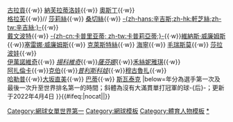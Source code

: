 <noinclude>{{noteTA|G1=Tennis}}</noinclude>{{navbox
|title = 歷任[[WTA單打與雙打世界球后列表|{{Font|WTA世界排名第一|color=white}}]]的網球女子單打選手
|name  = 网球女单世界第一
|titlestyle=background:#465945; color:white;
|list1 = 現任球-{后}-：'''[[伊加·斯瓦泰克]]'''
|list2 = {{flagicon|USA|size=18px}}[[克里斯·埃弗特|艾弗特]]{{small|(1975/1985－260 w)}}{{·w}}{{flagicon|AUS|size=18px}} [[伊文·古拉贡|古拉貢]]{{small|(1976－2 w)}}{{·w}} {{flagicon|USA|size=18px}}[[玛蒂娜·纳芙拉蒂洛娃|納芙拉蒂洛娃]]{{small|(1978/1987－331 w)}}{{·w}} {{flagicon|USA|size=18px}}[[崔西·奧斯丁|奧斯丁]]{{small|(1980－22 w)}}{{·w}}<br>{{flagicon|GER|size=18px}} [[施特菲·格拉芙|格拉芙]]{{small|(1987/1997－377 w)}}{{·w}}{{flagicon|SFR Yugoslavia|size=18px}}/{{flagicon|FR Yugoslavia|size=18px}}/{{flagicon|USA|size=18px}} [[莫妮卡·莎莉絲|莎莉絲]]{{small|(1991/1996－178 w)}}{{·w}} {{flagicon|ESP|size=18px}}[[阿蘭查·桑切斯·維卡里奧|桑切絲]]{{small|(1995－12 w)}}{{·w}}{{flagicon|SUI|size=18px}} [[玛蒂娜·辛吉斯|-{zh-hans:辛吉斯;zh-hk:軒芝絲;zh-tw:辛吉絲;}-]]{{small|(1997/2001－209 w)}}{{·w}}<br>{{flagicon|USA|size=18px}} [[林赛·达文波特|戴文波特]]{{small|(1998/2006－98 w)}}{{·w}} {{flagicon|USA|size=18px}}[[珍妮弗·卡普里亚蒂|-{zh-cn:卡普里亚蒂; zh-tw:卡普莉亞蒂;}-]]{{small|(2001/2002－17 w)}}{{·w}}{{flagicon|USA|size=18px}}[[維納斯·威廉姆斯]]{{small|(2002－11 w)}}{{·w}}{{flagicon|USA|size=18px}}[[塞雷娜·威廉姆斯]]{{small|(2002/2017－319 w)}}{{·w}}{{flagicon|BEL|size=18px}} [[金·克萊斯特絲|克萊斯特絲]]{{small|(2003/2011－20 w)}}{{·w}}{{flagicon|BEL|size=18px}} [[贾斯汀·海宁|海寧]]{{small|(2003/2008－117 w)}}{{·w}}{{flagicon|FRA|size=18px}} [[阿梅莉·毛瑞斯莫|毛瑞斯莫]]{{small|(2004/2006－39 w)}}{{·w}}{{flagicon|RUS|size=18px}} [[玛丽亚·莎拉波娃|莎拉波娃]]{{small|(2005/2012－21 w)}}{{·w}}<br>{{flagicon|SRB|2004|size=18px}}[[安娜·伊萬諾維奇|伊萬諾維奇]]{{small|(2008 – 12 w)}}{{·w}}{{flagicon|SRB|2004|size=18px}} ''[[耶萊娜·揚科維奇|揚科維奇]]''{{small|(2008/2009－18 w)}}{{·w}}{{flagicon|RUS|size=18px}}''[[迪娜拉·薩芬娜|薩芬娜]]''{{small|(2009－26 w)}}{{·w}}{{flagicon|DEN|size=18px}}[[卡露蓮·禾絲妮雅琪|禾絲妮雅琪]]{{small|(2010/2018－71 w)}}{{·w}}<br>{{flagicon|BLR|size=18px}}[[维多利亚·阿扎伦卡|阿扎倫卡]]{{small|(2012/2013－51 w)}}{{·w}}{{flagicon|GER|size=18px}}[[安潔莉克·克伯|克伯]]{{small|(2016/2017－34 w)}}{{·w}}{{flagicon|CZE|size=18px}}''[[卡羅利娜·普利什科娃|普利斯科娃]]''{{small|(2017－8 w)}}{{·w}}{{flagicon|ESP|size=18px}}[[加比涅·穆古魯薩|穆古魯扎]]{{small|(2017－4 w)}}{{·w}}<br>{{flagicon|ROU|size=18px}}[[西莫娜·哈勒普|哈勒普]]{{small|(2017/2019－64 w)}}{{·w}}{{flagicon|JPN|size=18px}}[[大坂直美]]{{small|(2019－25 w)}}{{·w}}{{flagicon|AUS|size=18px}} [[阿什莉·巴蒂|巴蒂]]{{small|(2019/2022－121 w)}}{{·w}}{{flagicon|POL|size=18px}} [[伊加·斯瓦泰克|斯瓦泰克]]{{small|(2022－1 w)}}
|below=年分為選手第一次及最後一次升至世界排名第一的時間；斜體為沒有大滿貫單打冠軍的球-{后}-；更新于2022年4月4日
}}<includeonly>{{#ifeq:{{{1}}}|nocat||[[Category:網球女單世界第一]]}}</includeonly><noinclude>
[[Category:網球模板]]
[[Category:體育人物模板]]
[[Category:網球女單世界第一|*]]
</noinclude>